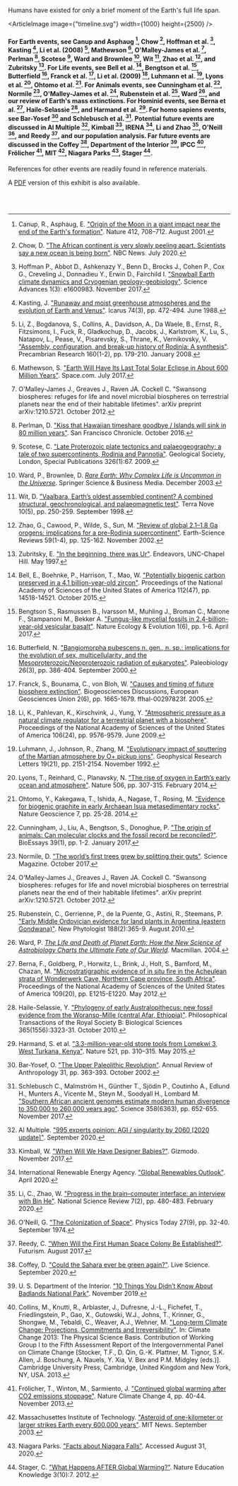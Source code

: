 

<div className={`${site}-background-gradient`}>
    
<HistoryTime />

Humans have existed for only a brief moment of the Earth's full life span.

<ArticleImage image={"timeline.svg"} width={1000} height={2500} />
#### For Earth events, see Canup and Asphaug [^7], Chow [^8], Hoffman et al. [^16], Kasting [^18], Li et al. (2008) [^22], Mathewson [^26], O'Malley-James et al. [^29], Perlman [^32], Scotese [^36], Ward and Brownlee [^40], Wit [^41], Zhao et al. [^42], and Zubritsky [^43]. For Life events, see Bell et al. [^3], Bengtson et al. [^4], Butterfield [^6], Franck et al. [^12], Li et al. (2009) [^21], Luhmann et al. [^23], Lyons et al. [^24], Ohtomo et al. [^31]. For Animals events, see Cunningham et al. [^11], Normile [^28], O'Malley-James et al. [^29], Rubenstein et al. [^34], Ward [^39], and our review of Earth's mass extinctions. For Hominid events, see Berna et al. [^5], Haile-Selassie [^14], and Harmand et al. [^15]. For homo sapiens events, see Bar-Yosef [^2] and Schlebusch et al. [^35]. Potential future events are discussed in AI Multiple [^1], Kimball [^19], IRENA [^17], Li and Zhao [^20], O'Neill [^30], and Reedy [^33], and our population analysis. Far future events are discussed in the Coffey [^9], Department of the Interior [^38], IPCC [^10], Frölicher [^13], MIT [^25], Niagara Parks [^27], Stager [^37].

References for other events are readily found in reference materials.

A [PDF](https://drive.google.com/uc?export=view&id=1C4GKdOgmMyw3cvFsmpsufMzb-eDnBSu1) version of this exhibit is also available.

[^1]: AI Multiple. ["995 experts opinion: AGI / singularity by 2060 [2020 update]"](https://research.aimultiple.com/artificial-general-intelligence-singularity-timing/). September 2020.

[^2]: Bar-Yosef, O. ["The Upper Paleolithic Revolution"](https://www.annualreviews.org/doi/10.1146/annurev.anthro.31.040402.085416). Annual Review of Anthropology 31, pp. 363-393. October 2002.

[^3]: Bell, E., Boehnke, P., Harrison, T., Mao, W. ["Potentially biogenic carbon preserved in a 4.1 billion-year-old zircon"](https://www.pnas.org/content/112/47/14518). Proceedings of the National Academy of Sciences of the United States of America 112(47), pp. 14518-14521. October 2015.

[^4]: Bengtson S., Rasmussen B., Ivarsson M., Muhling J., Broman C., Marone F., Stampanoni M., Bekker A. ["Fungus-like mycelial fossils in 2.4-billion-year-old vesicular basalt"](https://www.nature.com/articles/s41559-017-0141). Nature Ecology & Evolution 1(6), pp. 1-6. April 2017.

[^5]: Berna, F., Goldberg, P., Horwitz, L., Brink, J., Holt, S., Bamford, M., Chazan, M. ["Microstratigraphic evidence of in situ fire in the Acheulean strata of Wonderwerk Cave, Northern Cape province, South Africa"](https://www.pnas.org/content/109/20/E1215). Proceedings of the National Academy of Sciences of the United States of America 109(20), pp. E1215-E1220. May 2012.

[^6]: Butterfield, N. ["Bangiomorpha pubescens n. gen., n. sp.: implications for the evolution of sex, multicellularity, and the Mesoproterozoic/Neoproterozoic radiation of eukaryotes"](https://bioone.org/journals/paleobiology/volume-26/issue-3/0094-8373(2000)026%3C0386%3ABPNGNS%3E2.0.CO%3B2/Bangiomorpha-pubescens-n-gen-n-sp--implications-for-the/10.1666/0094-8373(2000)026%3C0386:BPNGNS%3E2.0.CO;2.short). Paleobiology 26(3), pp. 386-404. September 2000.

[^7]: Canup, R., Asphaug, E. ["Origin of the Moon in a giant impact near the end of the Earth's formation"](https://www.nature.com/articles/35089010). Nature 412, 708–712. August 2001.

[^8]: Chow, D. ["The African continent is very slowly peeling apart. Scientists say a new ocean is being born"](https://www.nbcnews.com/science/environment/african-continent-very-slowly-peeling-apart-scientists-say-new-ocean-n1234128). NBC News. July 2020.

[^9]: Coffey, D. ["Could the Sahara ever be green again?"](https://www.livescience.com/will-sahara-desert-turn-green.html). Live Science. September 2020.

[^10]: Collins, M., Knutti, R., Arblaster, J., Dufresne, J.-L., Fichefet, T., Friedlingstein, P., Gao, X., Gutowski, W.J., Johns, T., Krinner, G., Shongwe, M., Tebaldi, C., Weaver, A.J., Wehner, M. ["Long-term Climate Change: Projections, Commitments and Irreversibility"](https://www.ipcc.ch/report/ar5/wg1/long-term-climate-change-projections-commitments-and-irreversibility/). In: Climate Change 2013: The Physical Science Basis. Contribution of Working Group I to the Fifth Assessment Report of the Intergovernmental Panel on Climate Change [Stocker, T.F., D. Qin, G.-K. Plattner, M. Tignor, S.K. Allen, J. Boschung, A. Nauels, Y. Xia, V. Bex and P.M. Midgley (eds.)]. Cambridge University Press, Cambridge, United Kingdom and New York, NY, USA. 2013.

[^11]: Cunningham, J., Liu, A., Bengtson, S., Donoghue, P. ["The origin of animals: Can molecular clocks and the fossil record be reconciled?"](https://onlinelibrary.wiley.com/doi/full/10.1002/bies.201600120). BioEssays 39(1), pp. 1-2. January 2017.

[^12]: Franck, S., Bounama, C., von Bloh, W. ["Causes and timing of future biosphere extinction"](https://www.researchgate.net/publication/29631440_Causes_and_timing_of_future_biosphere_extinctions). Biogeosciences Discussions, European Geosciences Union 2(6), pp. 1665-1679. ffhal-00297823f. 2005.

[^13]: Frölicher, T., Winton, M., Sarmiento, J. ["Continued global warming after CO2 emissions stoppage"](https://www.nature.com/articles/nclimate2060). Nature Climate Change 4, pp. 40-44. November 2013.

[^14]: Haile-Selassie, Y. ["Phylogeny of early Australopithecus: new fossil evidence from the Woranso-Mille (central Afar, Ethiopia)"](https://royalsocietypublishing.org/doi/10.1098/rstb.2010.0064). Philosophical Transactions of the Royal Society B: Biological Sciences 365(1556):3323-31. October 2010.

[^15]: Harmand, S. et al. ["3.3-million-year-old stone tools from Lomekwi 3, West Turkana, Kenya"](https://www.nature.com/articles/nature14464). Nature 521, pp. 310–315. May 2015.

[^16]: Hoffman P., Abbot D., Ashkenazy Y., Benn D., Brocks J., Cohen P., Cox G., Creveling J., Donnadieu Y., Erwin D., Fairchild I. ["Snowball Earth climate dynamics and Cryogenian geology-geobiology"](https://advances.sciencemag.org/content/3/11/e1600983). Science Advances 1(3): e1600983. November 2017.

[^17]: International Renewable Energy Agency. ["Global Renewables Outlook"](https://www.irena.org/publications/2020/Apr/Global-Renewables-Outlook-2020). April 2020.

[^18]: Kasting, J. ["Runaway and moist greenhouse atmospheres and the evolution of Earth and Venus"](https://www.sciencedirect.com/science/article/abs/pii/0019103588901169). Icarus 74(3), pp. 472-494. June 1988.

[^19]: Kimball, W. ["When Will We Have Designer Babies?"](https://gizmodo.com/when-will-we-have-designer-babies-1820230299). Gizmodo. November 2017.

[^20]: Li, C., Zhao, W. ["Progress in the brain–computer interface: an interview with Bin He"](https://academic.oup.com/nsr/article/7/2/480/5586180). National Science Review 7(2), pp. 480-483. February 2020.

[^21]: Li, K., Pahlevan, K., Kirschvink, J., Yung, Y. ["Atmospheric pressure as a natural climate regulator for a terrestrial planet with a biosphere"](https://www.pnas.org/content/106/24/9576). Proceedings of the National Academy of Sciences of the United States of America 106(24), pp. 9576-9579. June 2009.

[^22]: Li, Z., Bogdanova, S., Collins, A., Davidson, A., Da Waele, B., Ernst, R., Fitzsimons, I., Fuck, R., Gladkochup, D., Jacobs, J., Karlstrom, K., Lu, S., Natapov, L., Pease, V., Pisarevsky, S., Thrane, K., Vernikovsky, V. ["Assembly, configuration, and break-up history of Rodinia: A synthesis"](https://www.sciencedirect.com/science/article/abs/pii/S0301926807001635#!). Precambrian Research 160(1-2), pp. 179-210. January 2008.

[^23]: Luhmann, J., Johnson, R., Zhang, M. ["Evolutionary impact of sputtering of the Martian atmosphere by O+ pickup ions"](https://agupubs.onlinelibrary.wiley.com/doi/abs/10.1029/92GL02485). Geophysical Research Letters 19(21), pp. 2151-2154. November 1992.

[^24]: Lyons, T., Reinhard, C., Planavsky, N. ["The rise of oxygen in Earth’s early ocean and atmosphere"](https://www.nature.com/articles/nature13068). Nature 506, pp. 307-315. February 2014.

[^25]: Massachusettes Institute of Technology. ["Asteroid of one-kilometer or larger strikes Earth every 600,000 years"](https://news.mit.edu/2003/asteroid-0910). MIT News. September 2003.

[^26]: Mathewson, S. ["Earth Will Have Its Last Total Solar Eclipse in About 600 Million Years"](https://www.space.com/37627-total-solar-eclipse-earth-moon-alignment-future.html). Space.com. July 2017.

[^27]: Niagara Parks. ["Facts about Niagara Falls"](https://www.niagaraparks.com/visit-niagara-parks/plan-your-visit/niagara-falls-geology-facts-figures/). Accessed August 31, 2020.

[^28]: Normile, D. ["The world’s first trees grew by splitting their guts"](https://www.sciencemag.org/news/2017/10/world-s-first-trees-grew-splitting-their-guts). Science Magazine. October 2017.

[^29]: O'Malley-James J., Greaves J., Raven JA. Cockell C. "Swansong biospheres: refuges for life and novel microbial biospheres on terrestrial planets near the end of their habitable lifetimes". arXiv preprint arXiv:1210.5721. October 2012.

[^30]: O'Neill, G. ["The Colonization of Space"](https://space.nss.org/the-colonization-of-space-gerard-k-o-neill-physics-today-1974/). Physics Today 27(9), pp. 32-40. September 1974.

[^31]: Ohtomo, Y., Kakegawa, T., Ishida, A., Nagase, T., Rosing, M. ["Evidence for biogenic graphite in early Archaean Isua metasedimentary rocks"](https://www.nature.com/articles/ngeo2025). Nature Geoscience 7, pp. 25-28. 2014.

[^32]: Perlman, D. ["Kiss that Hawaiian timeshare goodbye / Islands will sink in 80 million years"](https://www.sfgate.com/news/article/Kiss-that-Hawaiian-timeshare-goodbye-Islands-2468202.php). San Francisco Chronicle. October 2016.

[^33]: Reedy, C. ["When Will the First Human Space Colony Be Established?"](https://futurism.com/when-will-the-first-human-space-colony-be-established). Futurism. August 2017.

[^34]: Rubenstein, C., Gerrienne, P., de la Puente, G., Astini, R., Steemans, P. ["Early Middle Ordovician evidence for land plants in Argentina (eastern Gondwana)"](https://nph.onlinelibrary.wiley.com/doi/full/10.1111/j.1469-8137.2010.03433.x). New Phytologist 188(2):365-9. August 2010.

[^35]: Schlebusch C., Malmström H., Günther T., Sjödin P., Coutinho A., Edlund H., Munters A., Vicente M., Steyn M., Soodyall H., Lombard M. ["Southern African ancient genomes estimate modern human divergence to 350,000 to 260,000 years ago"](https://science.sciencemag.org/content/358/6363/652). Science 358(6363), pp. 652-655. November 2017.

[^36]: Scotese, C. ["Late Proterozoic plate tectonics and palaeogeography: a tale of two supercontinents, Rodinia and Pannotia"](http://dx.doi.org/10.1144/SP326.4). Geological Society, London, Special Publications 326(1):67. 2009.

[^37]: Stager, C. ["What Happens AFTER Global Warming?"](https://www.nature.com/scitable/knowledge/library/what-happens-after-global-warming-25887608/). Nature Education Knowledge 3(10):7. 2012.

[^38]: U. S. Department of the Interior. ["10 Things You Didn’t Know About Badlands National Park"](https://www.doi.gov/blog/10-things-you-didnt-know-about-badlands-national-park). November 2019.

[^39]: Ward, P. [*The Life and Death of Planet Earth: How the New Science of Astrobiology Charts the Ultimate Fate of Our World*](https://www.amazon.com/Life-Death-Planet-Earth-Astrobiology/dp/0805075127). Macmillan. 2004.

[^40]: Ward, P., Brownlee, D. [*Rare Earth: Why Complex Life is Uncommon in the Universe*](https://www.ohsd.net/cms/lib09/WA01919452/Centricity/Domain/675/Rare%20Earth%20Book.pdf). Springer Science & Business Media. December 2003.

[^41]: Wit, D. ["Vaalbara, Earth’s oldest assembled continent? A combined structural, geochronological, and palaeomagnetic test"](https://onlinelibrary.wiley.com/doi/abs/10.1046/j.1365-3121.1998.00199.x). Terra Nove 10(5), pp. 250-259. September 1998.

[^42]: Zhao, G., Cawood, P., Wilde, S., Sun, M. ["Review of global 2.1–1.8 Ga orogens: implications for a pre-Rodinia supercontinent"](https://www.sciencedirect.com/science/article/abs/pii/S0012825202000739). Earth-Science Reviews 59(1-4), pp. 125-162. November 2002.

[^43]: Zubritsky, E. ["In the beginning, there was Ur"](https://endeavors.unc.edu/spr97/ur.html). Endeavors, UNC-Chapel Hill. May 1997.

<br></br>
</div>
